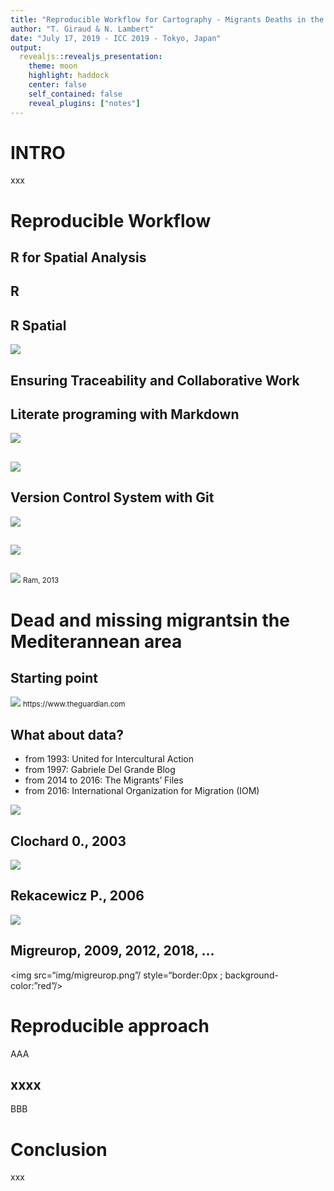 ```yaml
---
title: "Reproducible Workflow for Cartography - Migrants Deaths in the Mediterranean sea"
author: "T. Giraud & N. Lambert"
date: "July 17, 2019 - ICC 2019 - Tokyo, Japan"
output:
  revealjs::revealjs_presentation:
    theme: moon
    highlight: haddock
    center: false
    self_contained: false
    reveal_plugins: ["notes"]
---
```


# INTRO

xxx

# Reproducible Workflow

## R for Spatial Analysis

## R
## R Spatial

<img src="img/chain3.png"/>

## Ensuring Traceability and Collaborative Work

## Literate programing with Markdown

<img src="img/mardown1.png"/>

## 

<img src="img/markdown2.png"/>



## Version Control System with Git

<img src="img/git1.png"/>

## 

<img src="img/git2.png"/>

## 

<img src="img/git3.jpg"/>
<small>Ram, 2013</small>

# Dead and missing migrants\n in the Mediterannean area {data-background="img/shipwreck.jpg"}

## Starting point

<img src="img/guardian.png"/>
<small>https://www.theguardian.com</small>

## What about data?

* from 1993: United for Intercultural Action
* from 1997: Gabriele Del Grande Blog
* from 2014 to 2016: The Migrants' Files
* from 2016: International Organization for Migration (IOM)

<img src="img/IOM.png"/>


## Clochard 0., 2003

<img src="img/clochard.png"/>

## Rekacewicz P., 2006

<img src="img/reka.png"/>

## Migreurop, 2009, 2012, 2018, ...

<img src="img/migreurop.png"/ style="border:0px ; background-color:"red"/>

# Reproducible approach

AAA

## xxxx

BBB

# Conclusion

xxx

